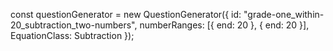 
const questionGenerator = new QuestionGenerator({
	id: "grade-one_within-20_subtraction_two-numbers",
    numberRanges: [{ end: 20 }, { end: 20 }],
	EquationClass: Subtraction
});

<Meta title={questionGenerator.getName()} parameters={defaultDocParams()} />

<Title>{questionGenerator.getTitle()}</Title>

<Canvas className="custom-docs-story">
	<QuizContainer questionGenerator={questionGenerator} />
</Canvas>
